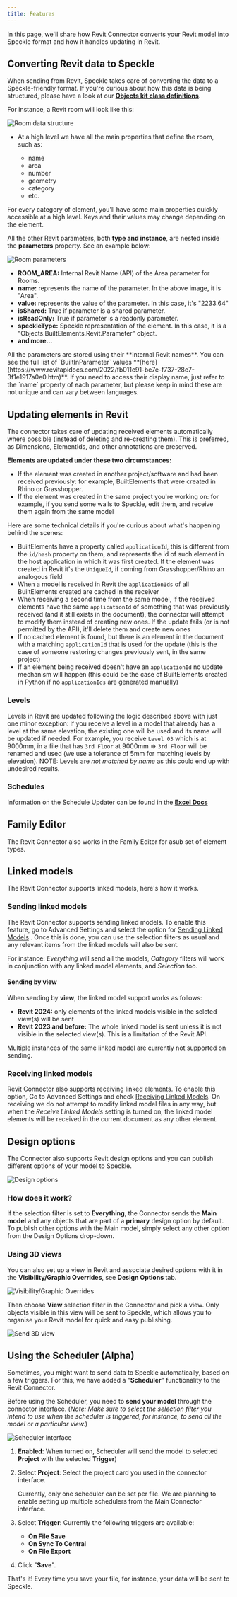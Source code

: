 ```yaml
---
title: Features
---
```



<LegacyWarning connector="Revit" /> 
<LegacyVersions app="AutodeskRevit" versions="2020, 2021, 2022, 2023 and 2024" />

In this page, we'll share how Revit Connector converts your Revit model into Speckle format and how it handles updating in Revit.

## Converting Revit data to Speckle

When sending from Revit, Speckle takes care of converting the data to a Speckle-friendly format. If you're curious about how this data is being structured, please have a look at our **[Objects kit class definitions](https://github.com/specklesystems/speckle-sharp/tree/master/Objects/Objects/BuiltElements)**.

For instance, a Revit room will look like this:

<img src="/images/legacy/revit/features-room-data.png" alt="Room data structure" width={350} />

- At a high level we have all the main properties that define the room, such as:

  - name
  - area
  - number
  - geometry
  - category
  - etc.

For every category of element, you'll have some main properties quickly accessible at a high level. Keys and their values may change depending on the element.

All the other Revit parameters, both **type and instance**, are nested inside the **parameters** property. See an example below:

  <img src="/images/legacy/revit/features-room-parameters.png" alt="Room parameters" width={350} />

  - **ROOM_AREA:** Internal Revit Name (API) of the Area parameter for Rooms.
  - **name:** represents the name of the parameter. In the above image, it is "Area".
  - **value:** represents the value of the parameter. In this case, it's "2233.64"
  - **isShared:** True if parameter is a shared parameter.
  - **isReadOnly:** True if parameter is a readonly parameter.
  - **speckleType:** Speckle representation of the element. In this case, it is a "Objects.BuiltElements.Revit.Parameter" object.
  - **and more…**

  <Callout type="info">
    All the parameters are stored using their **internal Revit names**. You can see the full list of `BuiltInParameter` values **[here](https://www.revitapidocs.com/2022/fb011c91-be7e-f737-28c7-3f1e1917a0e0.htm)**. If you need to access their display name, just refer to the `name` property of each parameter, but please keep in mind these are not unique and can vary between languages.
  </Callout>


## Updating elements in Revit

The connector takes care of updating received elements automatically where possible (instead of deleting and re-creating them). This is preferred, as Dimensions, ElementIds, and other annotations are preserved.

**Elements are updated under these two circumstances:**

- If the element was created in another project/software and had been received previously: for example, BuiltElements that were created in Rhino or Grasshopper.
- If the element was created in the same project you're working on: for example, if you send some walls to Speckle, edit them, and receive them again from the same model

Here are some technical details if you're curious about what's happening behind the scenes:

- BuiltElements have a property called `applicationId`, this is different from the `id/hash` property on them, and represents the id of such element in the host application in which it was first created. If the element was created in Revit it's the `UniqueId`, if coming from Grasshopper/Rhino an analogous field
- When a model is received in Revit the `applicationIds` of all BuiltElements created are cached in the receiver
- When receiving a second time from the same model, if the received elements have the same `applicationId` of something that was previously received (and it still exists in the document), the connector will attempt to modify them instead of creating new ones. If the update fails (or is not permitted by the API), it'll delete them and create new ones
- If no cached element is found, but there is an element in the document with a matching `applicationId` that is used for the update (this is the case of someone restoring changes previously sent, in the same project)
- If an element being received doesn't have an `applicationId` no update mechanism will happen (this could be the case of BuiltElements created in Python if no `applicationIds` are generated manually)

### Levels

Levels in Revit are updated following the logic described above with just one minor exception: if you receive a level in a model that already has a level at the same elevation, the existing one will be used and its name will be updated if needed. For example, you receive `Level 03` which is at 9000mm, in a file that has `3rd Floor` at 9000mm => `3rd Floor` will be renamed and used (we use a tolerance of 5mm for matching levels by elevation). NOTE: Levels are *not matched by name* as this could end up with undesired results.

### Schedules

Information on the Schedule Updater can be found in the **[Excel Docs](/user/excel.html#schedule-updater)**

## Family Editor

The Revit Connector also works in the Family Editor for asub set of element types.

## Linked models

The Revit Connector supports linked models, here's how it works.

### Sending linked models

The Revit Connector supports sending linked models. To enable this feature, go to Advanced Settings and select the option for [Sending Linked Models](/user/revit/advanced-settings.html#_2-send-linked-models) . Once this is done, you can use the selection filters as usual and any relevant items from the linked models will also be sent.

For instance: *Everything* will send all the models, *Category* filters will work in conjunction with any linked model elements, and *Selection* too.

#### Sending by view

When sending by **view**, the linked model support works as follows:

- **Revit 2024:** only elements of the linked models visible in the selcted view(s) will be sent
- **Revit 2023 and before:** The whole linked model is sent unless it is not visible in the selected view(s). This is a limitation of the Revit API.

<Warning>
  Multiple instances of the same linked model are currently not supported on sending.
</Warning>

### Receiving linked models

Revit Connector also supports receiving linked elements. To enable this option, Go to Advanced Settings and check [Receiving Linked Models](/user/revit/advanced-settings.html#_3-receive-linked-models). On receiving we do not attempt to modify linked model files in any way, but when the *Receive Linked Models* setting is turned on, the linked model elements will be received in the current document as any other element.

## Design options

The Connector also supports Revit design options and you can publish different options of your model to Speckle.

<img src="/images/legacy/revit/features-design-options.png" alt="Design options" width={250} />

### How does it work?

If the selection filter is set to **Everything**, the Connector sends the **Main model** and any objects that are part of a **primary** design option by default. To publish other options with the Main model, simply select any other option from the Design Options drop-down.

### Using 3D views

You can also set up a view in Revit and associate desired options with it in the **Visibility/Graphic Overrides**, see **Design Options** tab.

<img src="/images/legacy/revit/features-vg-design-options.png" alt="Visibility/Graphic Overrides" />

Then choose **View** selection filter in the Connector and pick a view. Only objects visible in this view will be sent to Speckle, which allows you to organise your Revit model for quick and easy publishing.

<img src="/images/legacy/revit/features-send-3d-view.png" alt="Send 3D view" width={350} />

## Using the Scheduler (Alpha)

Sometimes, you might want to send data to Speckle automatically, based on a few triggers. For this, we have added a "**Scheduler**" functionality to the Revit Connector.

Before using the Scheduler, you need to **send your model** through the connector interface. (_Note: Make sure to select the selection filter you intend to use when the scheduler is triggered, for instance, to send all the model or a particular view._)

<img src="/images/legacy/revit/scheduler.png" alt="Scheduler interface" width={350} />

1. **Enabled**: When turned on, Scheduler will send the model to selected **Project** with the selected **Trigger**)
2. Select **Project**: Select the project card you used in the connector interface.

   <Note>
     Currently, only one scheduler can be set per file. We are planning to enable setting up multiple schedulers from the Main Connector interface.
   </Note>

3. Select **Trigger**: Currently the following triggers are available:
   - **On File Save**
   - **On Sync To Central**
   - **On File Export**
4. Click "**Save**".

That's it! Every time you save your file, for instance, your data will be sent to Speckle.
